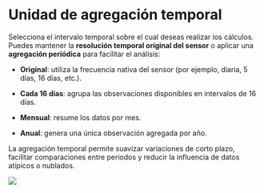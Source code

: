 # Unidad de agregación temporal {#ud-agregacion-temporal}

Selecciona el intervalo temporal sobre el cual deseas realizar los cálculos. Puedes mantener la **resolución temporal original del sensor** o aplicar una **agregación periódica** para facilitar el análisis:

* **Original**: utiliza la frecuencia nativa del sensor (por ejemplo, diaria, 5 días, 16 días, etc.).

* **Cada 16 días**: agrupa las observaciones disponibles en intervalos de 16 días.

* **Mensual**: resume los datos por mes.

* **Anual**: genera una única observación agregada por año.

La agregación temporal permite suavizar variaciones de corto plazo, facilitar comparaciones entre periodos y reducir la influencia de datos atípicos o nublados.

![](assets/aggregation.png)


